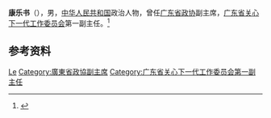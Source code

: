 '''康乐书'''（{{bd|？|}}），男，[[中华人民共和国|中华人民共和国]]政治人物，曾任[[广东省政协|广东省政协]]副主席，[[广东省关心下一代工作委员会|广东省关心下一代工作委员会]]第一副主任。<ref>{{Cite book|title=中华人民共和国职官志|author=何虎生, 李耀东, 向常福主编|publisher=中国社会出版社|year=2003|isbn=9787800883934|location=北京|pages=}}</ref>

== 参考资料 ==
{{reflist}}

{{中国人物小作品}}

{{Authority control}}
{{DEFAULTSORT:Kang康}}
[[Category:康姓|Le]]
[[Category:廣東省政協副主席|Category:廣東省政協副主席]]
[[Category:广东省关心下一代工作委员会第一副主任|Category:广东省关心下一代工作委员会第一副主任]]